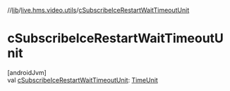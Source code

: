 //[lib](/api-reference/android/v2/home/content)/[live.hms.video.utils](index)/[cSubscribeIceRestartWaitTimeoutUnit](c-subscribe-ice-restart-wait-timeout-unit)

# cSubscribeIceRestartWaitTimeoutUnit

[androidJvm]\
val [cSubscribeIceRestartWaitTimeoutUnit](c-subscribe-ice-restart-wait-timeout-unit): [TimeUnit](https://developer.android.com/reference/kotlin/java/util/concurrent/TimeUnit.html)
